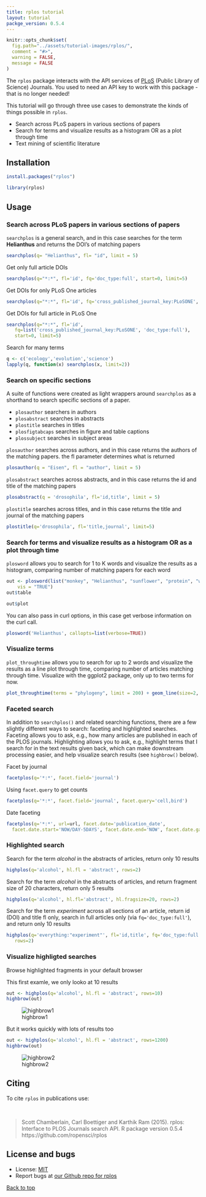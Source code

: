 ```yaml
---
title: rplos tutorial
layout: tutorial
packge_version: 0.5.4
---
```


```r
knitr::opts_chunk$set(
  fig.path="../assets/tutorial-images/rplos/",
  comment = "#>",
  warning = FALSE,
  message = FALSE
)
```

The `rplos` package interacts with the API services of [PLoS](http://www.plos.org/) (Public Library of Science) Journals. You used to need an API key to work with this package - that is no longer needed!

This tutorial will go through three use cases to demonstrate the kinds
of things possible in `rplos`.

* Search across PLoS papers in various sections of papers
* Search for terms and visualize results as a histogram OR as a plot through time
* Text mining of scientific literature

<section id="installation">

## Installation


```r
install.packages("rplos")
```

```r
library(rplos)
```

<section id="usage">

## Usage

### Search across PLoS papers in various sections of papers

`searchplos` is a general search, and in this case searches for the term
**Helianthus** and returns the DOI's of matching papers

```r
searchplos(q= "Helianthus", fl= "id", limit = 5)
```

Get only full article DOIs

```r
searchplos(q="*:*", fl='id', fq='doc_type:full', start=0, limit=5)
```

Get DOIs for only PLoS One articles

```r
searchplos(q="*:*", fl='id', fq='cross_published_journal_key:PLoSONE', start=0, limit=5)
```

Get DOIs for full article in PLoS One

```r
searchplos(q="*:*", fl='id',
   fq=list('cross_published_journal_key:PLoSONE', 'doc_type:full'),
   start=0, limit=5)
```

Search for many terms

```r
q <- c('ecology','evolution','science')
lapply(q, function(x) searchplos(x, limit=2))
```

### Search on specific sections

A suite of functions were created as light wrappers around `searchplos` as a shorthand to search specific sections of a paper.

* `plosauthor` searchers in authors
* `plosabstract` searches in abstracts
* `plostitle` searches in titles
* `plosfigtabcaps` searches in figure and table captions
* `plossubject` searches in subject areas

`plosauthor` searches across authors, and in this case returns the authors of the matching papers. the fl parameter determines what is returned

```r
plosauthor(q = "Eisen", fl = "author", limit = 5)
```

`plosabstract` searches across abstracts, and in this case returns the id and title of the matching papers

```r
plosabstract(q = 'drosophila', fl='id,title', limit = 5)
```

`plostitle` searches across titles, and in this case returns the title and journal of the matching papers

```r
plostitle(q='drosophila', fl='title,journal', limit=5)
```

### Search for terms and visualize results as a histogram OR as a plot through time

`plosword` allows you to search for 1 to K words and visualize the results
as a histogram, comparing number of matching papers for each word

```r
out <- plosword(list("monkey", "Helianthus", "sunflower", "protein", "whale"),
    vis = "TRUE")
out$table
```

```r
out$plot
```

You can also pass in curl options, in this case get verbose information on the curl call.

```r
plosword('Helianthus', callopts=list(verbose=TRUE))
```

### Visualize terms

`plot_throughtime` allows you to search for up to 2 words and visualize the results as a line plot through time, comparing number of articles matching through time. Visualize with the ggplot2 package, only up to two terms for now.

```r
plot_throughtime(terms = "phylogeny", limit = 200) + geom_line(size=2, color='black')
```

### Faceted search

In addition to `searchplos()` and related searching functions, there are a few slightly different ways to search: faceting and highlighted searches. Faceting allows you to ask, e.g., how many articles are published in each of the PLOS journals. Highlighting allows you to ask, e.g., highlight terms that I search for in the text results given back, which can make downstream processing easier, and help visualize search results (see `highbrow()` below).

Facet by journal

```r
facetplos(q='*:*', facet.field='journal')
```

Using `facet.query` to get counts

```r
facetplos(q='*:*', facet.field='journal', facet.query='cell,bird')
```

Date faceting

```r
facetplos(q='*:*', url=url, facet.date='publication_date',
  facet.date.start='NOW/DAY-5DAYS', facet.date.end='NOW', facet.date.gap='+1DAY')
```

### Highlighted search

Search for the term _alcohol_ in the abstracts of articles, return only 10 results

```r
highplos(q='alcohol', hl.fl = 'abstract', rows=2)
```

Search for the term _alcohol_ in the abstracts of articles, and return fragment size of 20 characters, return only 5 results

```r
highplos(q='alcohol', hl.fl='abstract', hl.fragsize=20, rows=2)
```

Search for the term _experiment_ across all sections of an article, return id (DOI) and title fl only, search in full articles only (via `fq='doc_type:full'`), and return only 10 results

```r
highplos(q='everything:"experiment"', fl='id,title', fq='doc_type:full',
   rows=2)
```

### Visualize highligted searches

Browse highlighted fragments in your default browser

This first examle, we only looko at 10 results

```r
out <- highplos(q='alcohol', hl.fl = 'abstract', rows=10)
highbrow(out)
```

![highbrow1](../assets/tutorial-images/rplos/highbrow.png)

But it works quickly with lots of results too

```r
out <- highplos(q='alcohol', hl.fl = 'abstract', rows=1200)
highbrow(out)
```

![highbrow2](../assets/tutorial-images/rplos/highbrow_big.png)

<section id="citing">

## Citing

To cite `rplos` in publications use:

<br>

> Scott Chamberlain, Carl Boettiger and Karthik Ram (2015). rplos: Interface to PLOS Journals search API. R package version 0.5.4 https://github.com/ropensci/rplos

<section id="license_bugs">

## License and bugs

* License: [MIT](http://opensource.org/licenses/MIT)
* Report bugs at [our Github repo for rplos](https://github.com/ropensci/rplos/issues?state=open)

[Back to top](#top)
